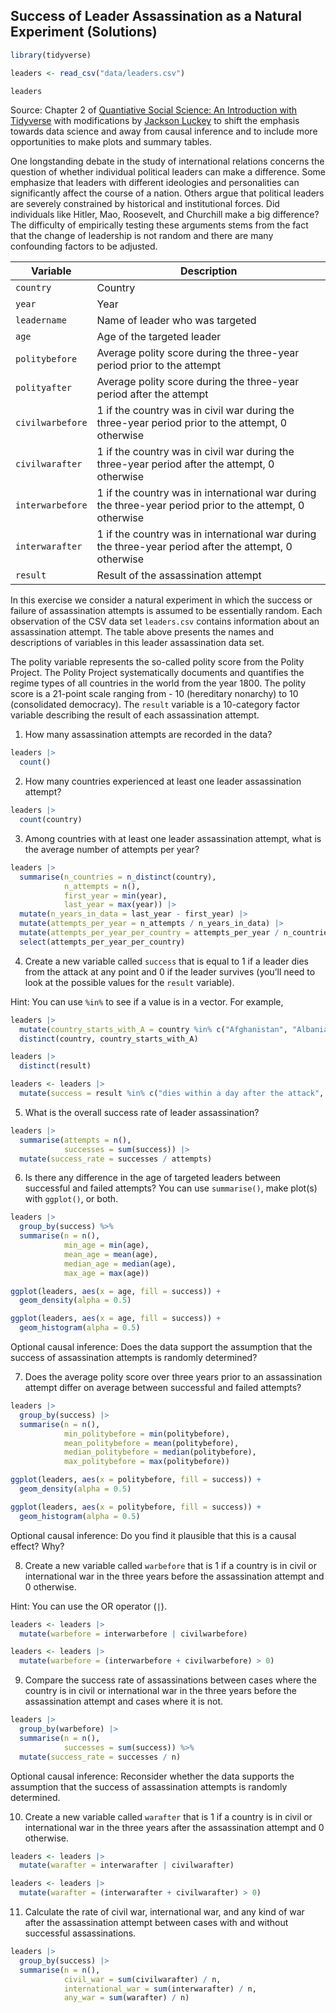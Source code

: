 ## Success of Leader Assassination as a Natural Experiment (Solutions)

```r
library(tidyverse)

leaders <- read_csv("data/leaders.csv")

leaders
```

Source: Chapter 2 of [Quantiative Social Science: An Introduction with Tidyverse](https://press.princeton.edu/books/paperback/9780691222288/quantitative-social-science) with modifications by [Jackson Luckey](www.jacksonmluckey.com) to shift the emphasis towards data science and away from causal inference and to include more opportunities to make plots and summary tables.

One longstanding debate in the study of international relations concerns the question of whether individual political leaders can make a difference. Some emphasize that leaders with different ideologies and personalities can significantly affect the course of a nation. Others argue that political leaders are severely constrained by historical and institutional forces. Did individuals like Hitler, Mao, Roosevelt, and Churchill make a big difference? The difficulty of empirically testing these arguments stems from the fact that the change of leadership is not random and there are many confounding factors to be adjusted.

| Variable         | Description                                                                 |
|------------------|-----------------------------------------------------------------------------|
| `country`        | Country                                                                     |
| `year`           | Year                                                                        |
| `leadername`     | Name of leader who was targeted                                             |
| `age`            | Age of the targeted leader                                                 |
| `politybefore`   | Average polity score during the three-year period prior to the attempt      |
| `polityafter`    | Average polity score during the three-year period after the attempt         |
| `civilwarbefore` | 1 if the country was in civil war during the three-year period prior to the attempt, 0 otherwise |
| `civilwarafter`  | 1 if the country was in civil war during the three-year period after the attempt, 0 otherwise  |
| `interwarbefore` | 1 if the country was in international war during the three-year period prior to the attempt, 0 otherwise |
| `interwarafter`  | 1 if the country was in international war during the three-year period after the attempt, 0 otherwise  |
| `result`         | Result of the assassination attempt                                         |

In this exercise we consider a natural experiment in which the success or failure of assassination attempts is assumed to be essentially random. Each observation of the CSV data set `leaders.csv` contains information about an assassination attempt. The table above presents the names and descriptions of variables in this leader assassination data set.

The polity variable represents the so-called polity score from the Polity Project. The Polity Project systematically documents and quantifies the regime types of all countries in the world from the year 1800. The polity score is a 21-point scale ranging from - 10 (hereditary nonarchy) to 10 (consolidated democracy). The `result` variable is a 10-category factor variable describing the result of each assassination attempt.

1. How many assassination attempts are recorded in the data?

```r
leaders |>
  count()
```


2. How many countries experienced at least one leader assassination attempt?

```r
leaders |>
  count(country)
```

3. Among countries with at least one leader assassination attempt, what is the average number of attempts per year?

```r
leaders |>
  summarise(n_countries = n_distinct(country),
            n_attempts = n(),
            first_year = min(year),
            last_year = max(year)) |>
  mutate(n_years_in_data = last_year - first_year) |>
  mutate(attempts_per_year = n_attempts / n_years_in_data) |>
  mutate(attempts_per_year_per_country = attempts_per_year / n_countries) |>
  select(attempts_per_year_per_country)
```

4. Create a new variable called `success` that is equal to 1 if a leader dies from the attack at any point and 0 if the leader survives (you'll need to look at the possible values for the `result` variable).

Hint: You can use `%in%` to see if a value is in a vector. For example,

```r
leaders |>
  mutate(country_starts_with_A = country %in% c("Afghanistan", "Albania", "Algeria", "Argentina", "Australia", "Austria")) |>
  distinct(country, country_starts_with_A)
```

```r
leaders |>
  distinct(result)
```

```r
leaders <- leaders |>
  mutate(success = result %in% c("dies within a day after the attack", "dies between a day and a week", "dies, timing unknown", "dies between a week and a month"))
```

5. What is the overall success rate of leader assassination?

```r
leaders |>
  summarise(attempts = n(),
            successes = sum(success)) |>
  mutate(success_rate = successes / attempts)
```

6. Is there any difference in the age of targeted leaders between successful and failed attempts? You can use `summarise()`, make plot(s) with `ggplot()`, or both.

```r
leaders |>
  group_by(success) %>%
  summarise(n = n(),
            min_age = min(age),
            mean_age = mean(age),
            median_age = median(age),
            max_age = max(age))
```

```r
ggplot(leaders, aes(x = age, fill = success)) +
  geom_density(alpha = 0.5)
```

```r
ggplot(leaders, aes(x = age, fill = success)) +
  geom_histogram(alpha = 0.5)
```

Optional causal inference: Does the data support the assumption that the success of assassination attempts is randomly determined?

7. Does the average polity score over three years prior to an assassination attempt differ on average between successful and failed attempts?

```r
leaders |>
  group_by(success) |>
  summarise(n = n(),
            min_politybefore = min(politybefore),
            mean_politybefore = mean(politybefore),
            median_politybefore = median(politybefore),
            max_politybefore = max(politybefore))
```

```r
ggplot(leaders, aes(x = politybefore, fill = success)) +
  geom_density(alpha = 0.5)
```

```r
ggplot(leaders, aes(x = politybefore, fill = success)) +
  geom_histogram(alpha = 0.5)
```

Optional causal inference: Do you find it plausible that this is a causal effect? Why?

8. Create a new variable called `warbefore` that is 1 if a country is in civil or international war in the three years before the assassination attempt and 0 otherwise.

Hint: You can use the OR operator (`|`).

```r
leaders <- leaders |>
  mutate(warbefore = interwarbefore | civilwarbefore)
```

```r
leaders <- leaders |>
  mutate(warbefore = (interwarbefore + civilwarbefore) > 0)
```

9. Compare the success rate of assassinations between cases where the country is in civil or international war in the three years before the assassination attempt and cases where it is not.

```r
leaders |>
  group_by(warbefore) |>
  summarise(n = n(),
            successes = sum(success)) %>%
  mutate(success_rate = successes / n)
```

Optional causal inference: Reconsider whether the data supports the assumption that the success of assassination attempts is randomly determined.

10. Create a new variable called `warafter` that is 1 if a country is in civil or international war in the three years after the assassination attempt and 0 otherwise.

```r
leaders <- leaders |>
  mutate(warafter = interwarafter | civilwarafter)
```

```r
leaders <- leaders |>
  mutate(warafter = (interwarafter + civilwarafter) > 0)
```

11. Calculate the rate of civil war, international war, and any kind of war after the assassination attempt between cases with and without successful assassinations.

```r
leaders |>
  group_by(success) |>
  summarise(n = n(),
            civil_war = sum(civilwarafter) / n,
            international_war = sum(interwarafter) / n,
            any_war = sum(warafter) / n)
```
